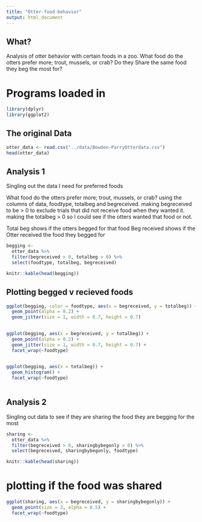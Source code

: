 ```yaml
---
title: "Otter-food-behavior"
output: html_document
---
```


## What?

Analysis of otter behavior with certain foods in a zoo.
What food do the otters prefer more; trout, mussels, or crab? Do they Share the same food they beg the most for?


# Programs loaded in

```r
library(dplyr)
library(ggplot2)
```

## The original Data 

```r
otter_data <- read.csv("../data/Bowden-ParryOtterdata.csv")
head(otter_data)
```


## Analysis 1

Singling out the data I need for preferred foods

What food do the otters prefer more; trout, mussels, or crab?
using the columns of data, foodtype, totalbeg and begreceived.
making begreceived to be > 0 to exclude trials that did not receive food when they wanted it.
making the totalbeg > 0 so I could see if the otters wanted that food or not.

Total beg shows if the otters begged for that food
Beg received shows if the Otter received the food they begged for

```r
begging <-   
  otter_data %>%
  filter(begreceived > 0, totalbeg > 0) %>% 
  select(foodtype, totalbeg, begreceived)

knitr::kable(head(begging))
```

## Plotting begged v recieved foods

```r
ggplot(begging, color = foodtype, aes(x = begreceived, y = totalbeg)) +
  geom_point(alpha = 0.2) +
  geom_jitter(size = 1, width = 0.7, height = 0.7)
  
```

```r
ggplot(begging, aes(x = begreceived, y = totalbeg)) +
  geom_point(alpha = 0.2) +
  geom_jitter(size = 1, width = 0.7, height = 0.7) +
  facet_wrap(~foodtype)
  
```


```r
ggplot(begging, aes(x = totalbeg)) +
  geom_histogram() +
  facet_wrap(~foodtype)
  
```




## Analysis 2

Singling out data to see if they are sharing the food they are begging for the most

```r
sharing <- 
  otter_data %>% 
  filter(begreceived > 0, sharingbybegonly > 0) %>% 
  select(begreceived, sharingbybegonly, foodtype)

knitr::kable(head(sharing))
```


# plotting if the food was shared

```r
ggplot(sharing, aes(x = begreceived, y = sharingbybegonly)) +
  geom_point(size = 3, alpha = 0.5) +
  facet_wrap(~foodtype)
  
```







